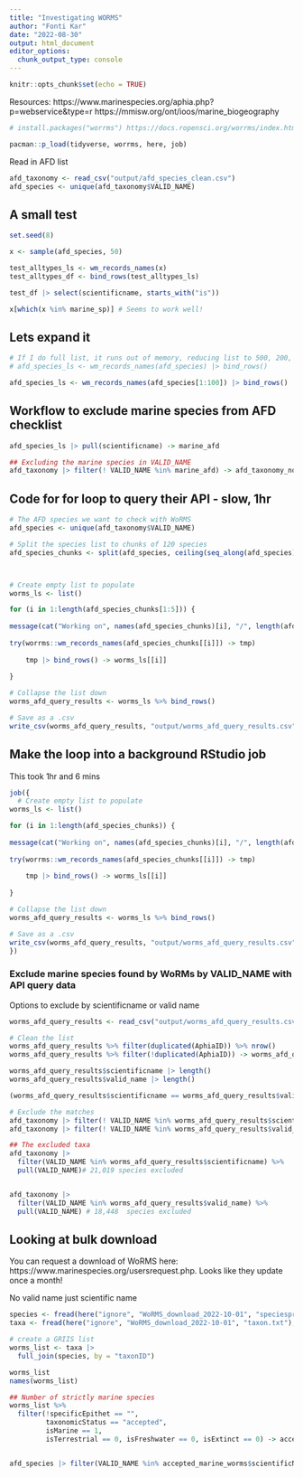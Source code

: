 ```yaml
---
title: "Investigating WORMS"
author: "Fonti Kar"
date: "2022-08-30"
output: html_document
editor_options: 
  chunk_output_type: console
---
```


```r
knitr::opts_chunk$set(echo = TRUE)
```
Resources: 
https://www.marinespecies.org/aphia.php?p=webservice&type=r
https://mmisw.org/ont/ioos/marine_biogeography
```r
# install.packages("worrms") https://docs.ropensci.org/worrms/index.html

pacman::p_load(tidyverse, worrms, here, job)
```

Read in AFD list

```r
afd_taxonomy <- read_csv("output/afd_species_clean.csv")
afd_species <- unique(afd_taxonomy$VALID_NAME) 
```

## A small test

```r
set.seed(8)

x <- sample(afd_species, 50) 

test_alltypes_ls <- wm_records_names(x)
test_alltypes_df <- bind_rows(test_alltypes_ls)

test_df |> select(scientificname, starts_with("is")) 

x[which(x %in% marine_sp)] # Seems to work well! 

```

## Lets expand it

```r
# If I do full list, it runs out of memory, reducing list to 500, 200, 100 seems to work
# afd_species_ls <- wm_records_names(afd_species) |> bind_rows() 

afd_species_ls <- wm_records_names(afd_species[1:100]) |> bind_rows()
```

## Workflow to exclude marine species from AFD checklist

```r
afd_species_ls |> pull(scientificname) -> marine_afd

## Excluding the marine species in VALID_NAME
afd_taxonomy |> filter(! VALID_NAME %in% marine_afd) -> afd_taxonomy_nomarine
```

## Code for for loop to query their API - slow, 1hr 

```r
# The AFD species we want to check with WoRMS
afd_species <- unique(afd_taxonomy$VALID_NAME) 

# Split the species list to chunks of 120 species
afd_species_chunks <- split(afd_species, ceiling(seq_along(afd_species)/120))



# Create empty list to populate
worms_ls <- list()

for (i in 1:length(afd_species_chunks[1:5])) {
  
message(cat("Working on", names(afd_species_chunks)[i], "/", length(afd_species_chunks)))
  
try(worrms::wm_records_names(afd_species_chunks[[i]]) -> tmp)
    
    tmp |> bind_rows() -> worms_ls[[i]]
    
}

# Collapse the list down
worms_afd_query_results <- worms_ls %>% bind_rows()

# Save as a .csv
write_csv(worms_afd_query_results, "output/worms_afd_query_results.csv")
```

## Make the loop into a background RStudio job

This took 1hr and 6 mins

```r
job({
  # Create empty list to populate
worms_ls <- list()

for (i in 1:length(afd_species_chunks)) {
  
message(cat("Working on", names(afd_species_chunks)[i], "/", length(afd_species_chunks)))
  
try(worrms::wm_records_names(afd_species_chunks[[i]]) -> tmp)
    
    tmp |> bind_rows() -> worms_ls[[i]]
    
}

# Collapse the list down
worms_afd_query_results <- worms_ls %>% bind_rows()

# Save as a .csv
write_csv(worms_afd_query_results, "output/worms_afd_query_results.csv")
})
```

### Exclude marine species found by WoRMs by VALID_NAME with API query data

Options to exclude by scientificname or valid name

```r
worms_afd_query_results <- read_csv("output/worms_afd_query_results.csv")

# Clean the list
worms_afd_query_results %>% filter(duplicated(AphiaID)) %>% nrow()
worms_afd_query_results %>% filter(!duplicated(AphiaID)) -> worms_afd_query_results

worms_afd_query_results$scientificname |> length()
worms_afd_query_results$valid_name |> length()

(worms_afd_query_results$scientificname == worms_afd_query_results$valid_name) |> janitor::tabyl()

# Exclude the matches
afd_taxonomy |> filter(! VALID_NAME %in% worms_afd_query_results$scientificname) # 91,577
afd_taxonomy |> filter(! VALID_NAME %in% worms_afd_query_results$valid_name) # 94,147:

## The excluded taxa
afd_taxonomy |> 
  filter(VALID_NAME %in% worms_afd_query_results$scientificname) %>% 
  pull(VALID_NAME)# 21,019 species excluded


afd_taxonomy |> 
  filter(VALID_NAME %in% worms_afd_query_results$valid_name) %>% 
  pull(VALID_NAME) # 18,448  species excluded
```


## Looking at bulk download

You can request a download of WoRMS here: https://www.marinespecies.org/usersrequest.php. 
Looks like they update once a month!

No valid name just scientific name

```r
species <- fread(here("ignore", "WoRMS_download_2022-10-01", "speciesprofile.txt"), quote = "")
taxa <- fread(here("ignore", "WoRMS_download_2022-10-01", "taxon.txt"), quote = "")

# create a GRIIS list
worms_list <- taxa |>  
  full_join(species, by = "taxonID") 

worms_list
names(worms_list)

## Number of strictly marine species
worms_list %>%
  filter(!specificEpithet == "",
         taxonomicStatus == "accepted",
         isMarine == 1,
         isTerrestrial == 0, isFreshwater == 0, isExtinct == 0) -> accepted_marine_worms  # 57,414 specie


afd_species |> filter(VALID_NAME %in% accepted_marine_worms$scientificName) # 6,108 matched
```

